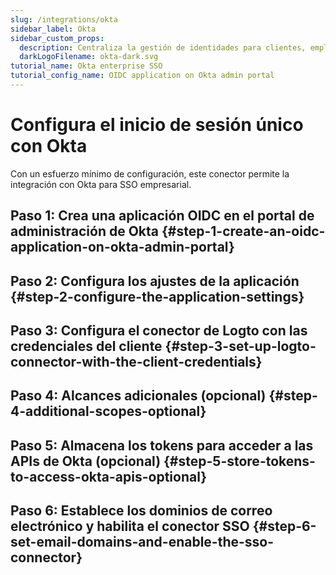 ```yaml
---
slug: /integrations/okta
sidebar_label: Okta
sidebar_custom_props:
  description: Centraliza la gestión de identidades para clientes, empleados y socios.
  darkLogoFilename: okta-dark.svg
tutorial_name: Okta enterprise SSO
tutorial_config_name: OIDC application on Okta admin portal
---
```




# Configura el inicio de sesión único con Okta

Con un esfuerzo mínimo de configuración, este conector permite la integración con Okta para SSO empresarial.

<GuideTip />

## Paso 1: Crea una aplicación OIDC en el portal de administración de Okta \{#step-1-create-an-oidc-application-on-okta-admin-portal}

<Step1 />

## Paso 2: Configura los ajustes de la aplicación \{#step-2-configure-the-application-settings}

<Step2 />

## Paso 3: Configura el conector de Logto con las credenciales del cliente \{#step-3-set-up-logto-connector-with-the-client-credentials}

<Step3 />

## Paso 4: Alcances adicionales (opcional) \{#step-4-additional-scopes-optional}

<Step4 />

## Paso 5: Almacena los tokens para acceder a las APIs de Okta (opcional) \{#step-5-store-tokens-to-access-okta-apis-optional}

<Step5 />

## Paso 6: Establece los dominios de correo electrónico y habilita el conector SSO \{#step-6-set-email-domains-and-enable-the-sso-connector}

<Step6 />
